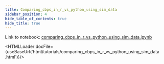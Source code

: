 ```yaml
---
title: Comparing_cbps_in_r_vs_python_using_sim_data
sidebar_position: 4
hide_table_of_contents: true
hide_title: true
---
```



Link to notebook: [comparing_cbps_in_r_vs_python_using_sim_data.ipynb](https://github.com/facebookresearch/balance/blob/main/tutorials/comparing_cbps_in_r_vs_python_using_sim_data.ipynb)

<HTMLLoader docFile={useBaseUrl('html/tutorials/comparing_cbps_in_r_vs_python_using_sim_data.html')}/>
